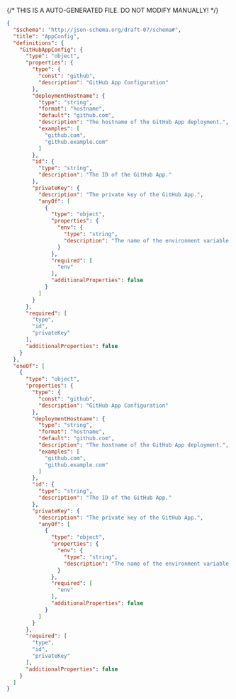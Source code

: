 {/* THIS IS A AUTO-GENERATED FILE. DO NOT MODIFY MANUALLY! */}
```json
{
  "$schema": "http://json-schema.org/draft-07/schema#",
  "title": "AppConfig",
  "definitions": {
    "GitHubAppConfig": {
      "type": "object",
      "properties": {
        "type": {
          "const": "github",
          "description": "GitHub App Configuration"
        },
        "deploymentHostname": {
          "type": "string",
          "format": "hostname",
          "default": "github.com",
          "description": "The hostname of the GitHub App deployment.",
          "examples": [
            "github.com",
            "github.example.com"
          ]
        },
        "id": {
          "type": "string",
          "description": "The ID of the GitHub App."
        },
        "privateKey": {
          "description": "The private key of the GitHub App.",
          "anyOf": [
            {
              "type": "object",
              "properties": {
                "env": {
                  "type": "string",
                  "description": "The name of the environment variable that contains the token. Only supported in declarative connection configs."
                }
              },
              "required": [
                "env"
              ],
              "additionalProperties": false
            }
          ]
        }
      },
      "required": [
        "type",
        "id",
        "privateKey"
      ],
      "additionalProperties": false
    }
  },
  "oneOf": [
    {
      "type": "object",
      "properties": {
        "type": {
          "const": "github",
          "description": "GitHub App Configuration"
        },
        "deploymentHostname": {
          "type": "string",
          "format": "hostname",
          "default": "github.com",
          "description": "The hostname of the GitHub App deployment.",
          "examples": [
            "github.com",
            "github.example.com"
          ]
        },
        "id": {
          "type": "string",
          "description": "The ID of the GitHub App."
        },
        "privateKey": {
          "description": "The private key of the GitHub App.",
          "anyOf": [
            {
              "type": "object",
              "properties": {
                "env": {
                  "type": "string",
                  "description": "The name of the environment variable that contains the token. Only supported in declarative connection configs."
                }
              },
              "required": [
                "env"
              ],
              "additionalProperties": false
            }
          ]
        }
      },
      "required": [
        "type",
        "id",
        "privateKey"
      ],
      "additionalProperties": false
    }
  ]
}
```

